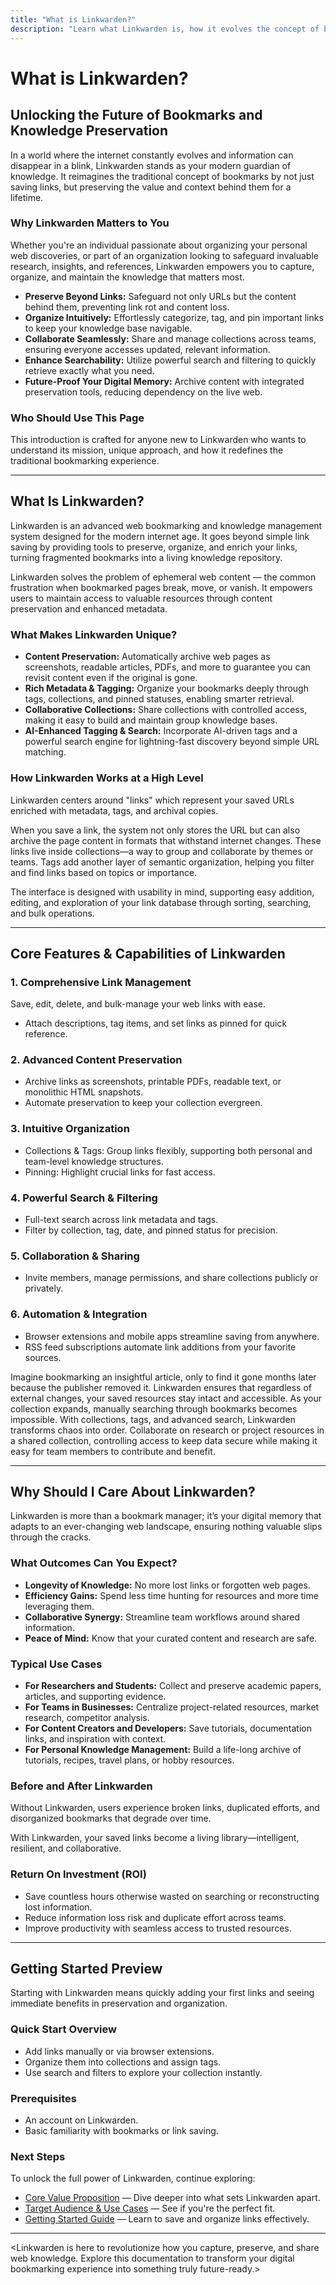 ```yaml
---
title: "What is Linkwarden?"
description: "Learn what Linkwarden is, how it evolves the concept of bookmarks for the modern web, and why it matters for preserving and organizing valuable knowledge. This page introduces the product’s mission and outlines its benefits for both individuals and organizations."
---
```


# What is Linkwarden?

## Unlocking the Future of Bookmarks and Knowledge Preservation

In a world where the internet constantly evolves and information can disappear in a blink, Linkwarden stands as your modern guardian of knowledge. It reimagines the traditional concept of bookmarks by not just saving links, but preserving the value and context behind them for a lifetime.

### Why Linkwarden Matters to You
Whether you're an individual passionate about organizing your personal web discoveries, or part of an organization looking to safeguard invaluable research, insights, and references, Linkwarden empowers you to capture, organize, and maintain the knowledge that matters most.

- **Preserve Beyond Links:** Safeguard not only URLs but the content behind them, preventing link rot and content loss.
- **Organize Intuitively:** Effortlessly categorize, tag, and pin important links to keep your knowledge base navigable.
- **Collaborate Seamlessly:** Share and manage collections across teams, ensuring everyone accesses updated, relevant information.
- **Enhance Searchability:** Utilize powerful search and filtering to quickly retrieve exactly what you need.
- **Future-Proof Your Digital Memory:** Archive content with integrated preservation tools, reducing dependency on the live web.

### Who Should Use This Page
This introduction is crafted for anyone new to Linkwarden who wants to understand its mission, unique approach, and how it redefines the traditional bookmarking experience.

---

## What Is Linkwarden?

Linkwarden is an advanced web bookmarking and knowledge management system designed for the modern internet age. It goes beyond simple link saving by providing tools to preserve, organize, and enrich your links, turning fragmented bookmarks into a living knowledge repository.

Linkwarden solves the problem of ephemeral web content — the common frustration when bookmarked pages break, move, or vanish. It empowers users to maintain access to valuable resources through content preservation and enhanced metadata.

### What Makes Linkwarden Unique?
- **Content Preservation:** Automatically archive web pages as screenshots, readable articles, PDFs, and more to guarantee you can revisit content even if the original is gone.
- **Rich Metadata & Tagging:** Organize your bookmarks deeply through tags, collections, and pinned statuses, enabling smarter retrieval.
- **Collaborative Collections:** Share collections with controlled access, making it easy to build and maintain group knowledge bases.
- **AI-Enhanced Tagging & Search:** Incorporate AI-driven tags and a powerful search engine for lightning-fast discovery beyond simple URL matching.

### How Linkwarden Works at a High Level

Linkwarden centers around "links" which represent your saved URLs enriched with metadata, tags, and archival copies.

When you save a link, the system not only stores the URL but can also archive the page content in formats that withstand internet changes. These links live inside collections—a way to group and collaborate by themes or teams. Tags add another layer of semantic organization, helping you filter and find links based on topics or importance.

The interface is designed with usability in mind, supporting easy addition, editing, and exploration of your link database through sorting, searching, and bulk operations.

---

## Core Features & Capabilities of Linkwarden

### 1. Comprehensive Link Management
Save, edit, delete, and bulk-manage your web links with ease.
- Attach descriptions, tag items, and set links as pinned for quick reference.

### 2. Advanced Content Preservation
- Archive links as screenshots, printable PDFs, readable text, or monolithic HTML snapshots.
- Automate preservation to keep your collection evergreen.

### 3. Intuitive Organization
- Collections & Tags: Group links flexibly, supporting both personal and team-level knowledge structures.
- Pinning: Highlight crucial links for fast access.

### 4. Powerful Search & Filtering
- Full-text search across link metadata and tags.
- Filter by collection, tag, date, and pinned status for precision.

### 5. Collaboration & Sharing
- Invite members, manage permissions, and share collections publicly or privately.

### 6. Automation & Integration
- Browser extensions and mobile apps streamline saving from anywhere.
- RSS feed subscriptions automate link additions from your favorite sources.


<AccordionGroup title="How These Features Solve Real Problems">
<Accordion title="Preserving Valuable Resources">
Imagine bookmarking an insightful article, only to find it gone months later because the publisher removed it. Linkwarden ensures that regardless of external changes, your saved resources stay intact and accessible.
</Accordion>
<Accordion title="Staying Organized as Your Link Library Grows">
As your collection expands, manually searching through bookmarks becomes impossible. With collections, tags, and advanced search, Linkwarden transforms chaos into order.
</Accordion>
<Accordion title="Sharing Knowledge in Teams">
Collaborate on research or project resources in a shared collection, controlling access to keep data secure while making it easy for team members to contribute and benefit.
</Accordion>
</AccordionGroup>

---

## Why Should I Care About Linkwarden?

Linkwarden is more than a bookmark manager; it’s your digital memory that adapts to an ever-changing web landscape, ensuring nothing valuable slips through the cracks.

### What Outcomes Can You Expect?
- **Longevity of Knowledge:** No more lost links or forgotten web pages.
- **Efficiency Gains:** Spend less time hunting for resources and more time leveraging them.
- **Collaborative Synergy:** Streamline team workflows around shared information.
- **Peace of Mind:** Know that your curated content and research are safe.

### Typical Use Cases
- **For Researchers and Students:** Collect and preserve academic papers, articles, and supporting evidence.
- **For Teams in Businesses:** Centralize project-related resources, market research, competitor analysis.
- **For Content Creators and Developers:** Save tutorials, documentation links, and inspiration with context.
- **For Personal Knowledge Management:** Build a life-long archive of tutorials, recipes, travel plans, or hobby resources.

### Before and After Linkwarden

Without Linkwarden, users experience broken links, duplicated efforts, and disorganized bookmarks that degrade over time.

With Linkwarden, your saved links become a living library—intelligent, resilient, and collaborative.

### Return On Investment (ROI)
- Save countless hours otherwise wasted on searching or reconstructing lost information.
- Reduce information loss risk and duplicate effort across teams.
- Improve productivity with seamless access to trusted resources.

---

## Getting Started Preview

Starting with Linkwarden means quickly adding your first links and seeing immediate benefits in preservation and organization.

### Quick Start Overview
- Add links manually or via browser extensions.
- Organize them into collections and assign tags.
- Use search and filters to explore your collection instantly.

### Prerequisites
- An account on Linkwarden.
- Basic familiarity with bookmarks or link saving.

### Next Steps
To unlock the full power of Linkwarden, continue exploring:

- [Core Value Proposition](/overview/introduction-and-value/product-value-prop) — Dive deeper into what sets Linkwarden apart.
- [Target Audience & Use Cases](/overview/introduction-and-value/target-audience-use-cases) — See if you're the perfect fit.
- [Getting Started Guide](/guides/getting-started/quick-start-workflow) — Learn to save and organize links effectively.

---

<Linkwarden is here to revolutionize how you capture, preserve, and share web knowledge. Explore this documentation to transform your digital bookmarking experience into something truly future-ready.>